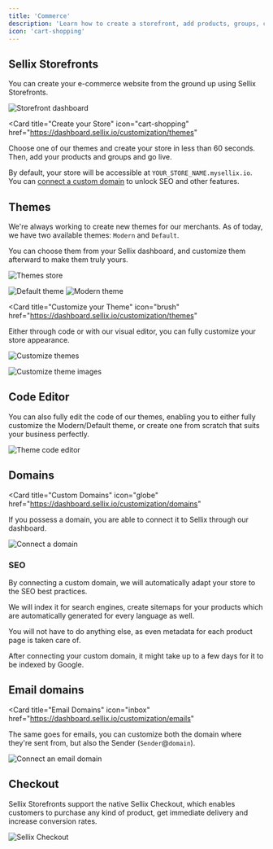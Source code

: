 ```yaml
---
title: 'Commerce'
description: 'Learn how to create a storefront, add products, groups, categories and go live'
icon: 'cart-shopping'
---
```


## Sellix Storefronts

You can create your e-commerce website from the ground up using Sellix Storefronts.

<img
  className="block"
  src="https://sellix.io/cdn-cgi/image/q=65/https://cdn.sellix.io/static/documentation/images/commerce/dashboard.png"
  alt="Storefront dashboard"
/>

<Card
  title="Create your Store"
  icon="cart-shopping"
  href="https://dashboard.sellix.io/customization/themes"
>
  Choose one of our themes and create your store in less than 60 seconds. Then, add your products and groups and go live.
</Card>

<Info>By default, your store will be accessible at `YOUR_STORE_NAME.mysellix.io`. You can [connect a custom domain](#domains) to unlock SEO and other features.</Info>

## Themes

We're always working to create new themes for our merchants. As of today, we have two available themes: `Modern` and `Default`.

You can choose them from your Sellix dashboard, and customize them afterward to make them truly yours.

<img
  className="block"
  src="https://sellix.io/cdn-cgi/image/q=65/https://cdn.sellix.io/static/documentation/images/commerce/theme-store.png"
  alt="Themes store"
/>

<AccordionGroup>
  <Accordion title="Default Theme">
    <img
      className="block"
      src="https://sellix.io/cdn-cgi/image/q=65/https://cdn.sellix.io/static/documentation/images/commerce/default.png"
      alt="Default theme"
    />
  </Accordion>

  <Accordion title="Modern Theme">
    <img
      className="block"
      src="https://sellix.io/cdn-cgi/image/q=65/https://cdn.sellix.io/static/documentation/images/commerce/modern.png"
      alt="Modern theme"
    />
  </Accordion>
</AccordionGroup>

<Card
  title="Customize your Theme"
  icon="brush"
  href="https://dashboard.sellix.io/customization/themes"
>
  Either through code or with our visual editor, you can fully customize your store appearance.
</Card>

<img
  className="block"
  src="https://sellix.io/cdn-cgi/image/q=65/https://cdn.sellix.io/static/documentation/images/commerce/customize.png"
  alt="Customize themes"
/>

<img
  className="block"
  src="https://sellix.io/cdn-cgi/image/q=65/https://cdn.sellix.io/static/documentation/images/commerce/customization.png"
  alt="Customize theme images"
/>

## Code Editor

You can also fully edit the code of our themes, enabling you to either fully customize the Modern/Default theme, or create one from scratch that suits your business perfectly.

<img
  className="block"
  src="https://sellix.io/cdn-cgi/image/q=65/https://cdn.sellix.io/static/documentation/images/commerce/code-editor.png"
  alt="Theme code editor"
/>

## Domains

<Card
  title="Custom Domains"
  icon="globe"
  href="https://dashboard.sellix.io/customization/domains"
>
  If you possess a domain, you are able to connect it to Sellix through our dashboard.
</Card>

<img
  className="block"
  src="https://sellix.io/cdn-cgi/image/q=65/https://cdn.sellix.io/static/documentation/images/commerce/domains.png"
  alt="Connect a domain"
/>

### SEO

By connecting a custom domain, we will automatically adapt your store to the SEO best practices.

We will index it for search engines, create sitemaps for your products which are automatically generated for every language as well.

You will not have to do anything else, as even metadata for each product page is taken care of.

<Note>After connecting your custom domain, it might take up to a few days for it to be indexed by Google.</Note>

## Email domains

<Card
  title="Email Domains"
  icon="inbox"
  href="https://dashboard.sellix.io/customization/emails"
>
  The same goes for emails, you can customize both the domain where they're sent from, but also the Sender (`Sender`@`domain`).
</Card>

<img
  className="block"
  src="https://sellix.io/cdn-cgi/image/q=65/https://cdn.sellix.io/static/documentation/images/commerce/domain-emails.png"
  alt="Connect an email domain"
/>

## Checkout

Sellix Storefronts support the native Sellix Checkout, which enables customers to purchase any kind of product, get immediate delivery and increase conversion rates.

<img
  className="block"
  src="https://sellix.io/cdn-cgi/image/q=65/https://cdn.sellix.io/static/documentation/images/links/checkout.png"
  alt="Sellix Checkout"
/>
